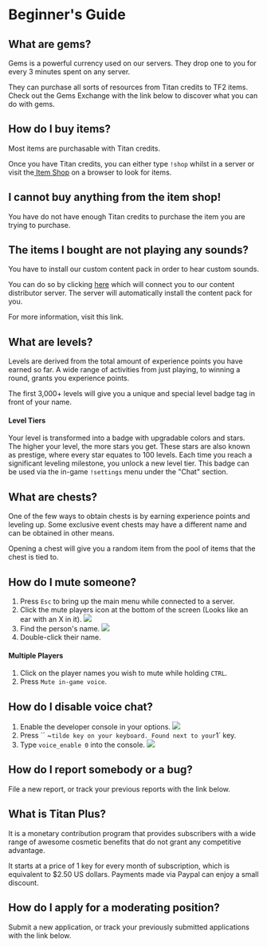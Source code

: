 # Beginner's Guide

## What are gems?

Gems is a powerful currency used on our servers. They drop one to you for every 3 minutes spent on any server.

They can purchase all sorts of resources from Titan credits to TF2 items. Check out the Gems Exchange with the link below to discover what you can do with gems.

## How do I buy items?

Most items are purchasable with Titan credits.

Once you have Titan credits, you can either type `!shop` whilst in a server or visit the[ Item Shop](https://titan.tf/shop) on a browser to look for items.

## I cannot buy anything from the item shop!

You have do not have enough Titan credits to purchase the item you are trying to purchase.

## The items I bought are not playing any sounds?

You have to install our custom content pack in order to hear custom sounds.

You can do so by clicking [here](steam://connect/download.titan.tf:11111) which will connect you to our content distributor server. The server will automatically install the content pack for you.

For more information, visit this link.

## What are levels?

Levels are derived from the total amount of experience points you have earned so far. A wide range of activities from just playing, to winning a round, grants you experience points.

The first 3,000+ levels will give you a unique and special level badge tag in front of your name.

#### Level Tiers

Your level is transformed into a badge with upgradable colors and stars. The higher your level, the more stars you get. These stars are also known as prestige, where every star equates to 100 levels. Each time you reach a significant leveling milestone, you unlock a new level tier. This badge can be used via the in-game `!settings` menu under the "Chat" section.

## What are chests?

One of the few ways to obtain chests is by earning experience points and leveling up. Some exclusive event chests may have a different name and can be obtained in other means.

Opening a chest will give you a random item from the pool of items that the chest is tied to.

## How do I mute someone?

1. Press `Esc` to bring up the main menu while connected to a server.
2. Click the mute players icon at the bottom of the screen \(Looks like an ear with an X in it\). ![](https://wiki.teamfortress.com/w/images/7/73/Mute_Players.png)
3. Find the person's name. ![](https://wiki.teamfortress.com/w/images/d/d0/Mute_Player.png)
4. Double-click their name.

#### **Multiple Players**

1. Click on the player names you wish to mute while holding `CTRL`.
2. Press `Mute in-game voice`.

## How do I disable voice chat?

1. Enable the developer console in your options. ![](https://wiki.teamfortress.com/w/images/d/db/Advanced_Keyboard_Options.PNG)
2. Press `` ~` tilde key on your keyboard. Found next to your `1` key.
3. Type `voice_enable 0` into the console. ![](https://wiki.teamfortress.com/w/images/0/01/Developer_Console.png)

## How do I report somebody or a bug?

File a new report, or track your previous reports with the link below.

## What is Titan Plus?

It is a monetary contribution program that provides subscribers with a wide range of awesome cosmetic benefits that do not grant any competitive advantage.

It starts at a price of 1 key for every month of subscription, which is equivalent to $2.50 US dollars. Payments made via Paypal can enjoy a small discount.

## How do I apply for a moderating position?

Submit a new application, or track your previously submitted applications with the link below.
